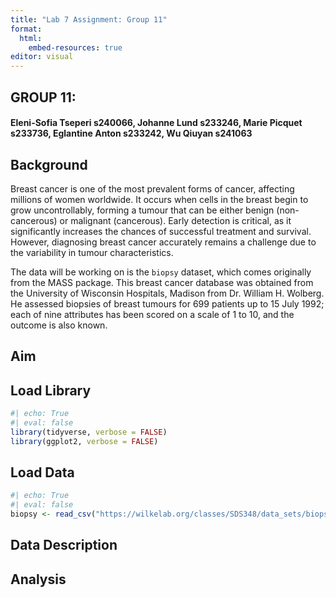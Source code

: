 ```yaml
---
title: "Lab 7 Assignment: Group 11"
format:
  html:
    embed-resources: true
editor: visual
---
```


## GROUP 11:

#### Eleni-Sofia Tseperi s240066, Johanne Lund s233246, Marie Picquet s233736, Eglantine Anton s233242, Wu Qiuyan s241063

## Background

Breast cancer is one of the most prevalent forms of cancer, affecting millions of women worldwide. It occurs when cells in the breast begin to grow uncontrollably, forming a tumour that can be either benign (non-cancerous) or malignant (cancerous). Early detection is critical, as it significantly increases the chances of successful treatment and survival. However, diagnosing breast cancer accurately remains a challenge due to the variability in tumour characteristics.

The data will be working on is the `biopsy` dataset, which comes originally from the MASS package. This breast cancer database was obtained from the University of Wisconsin Hospitals, Madison from Dr. William H. Wolberg. He assessed biopsies of breast tumours for 699 patients up to 15 July 1992; each of nine attributes has been scored on a scale of 1 to 10, and the outcome is also known.

## Aim

## Load Library

```r
#| echo: True
#| eval: false
library(tidyverse, verbose = FALSE)
library(ggplot2, verbose = FALSE)

```

## Load Data

```r
#| echo: True
#| eval: false
biopsy <- read_csv("https://wilkelab.org/classes/SDS348/data_sets/biopsy.csv")
```

## Data Description

## Analysis
